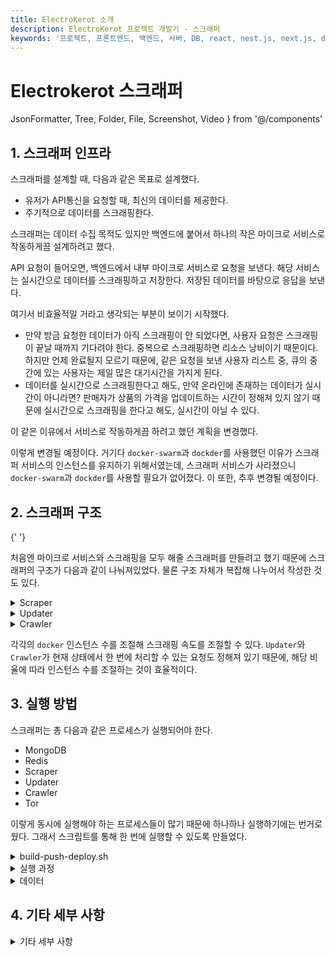 ```yaml
---
title: ElectroKerot 소개
description: ElectroKerot 프로젝트 개발기 - 스크래퍼
keywords: '프로젝트, 프론트엔드, 백엔드, 서버, DB, react, nest.js, next.js, docker, 크롤링, 스크래핑, 포트폴리오'
---
```


# Electrokerot 스크래퍼

  JsonFormatter,
  Tree,
  Folder,
  File,
  Screenshot,
  Video
} from '@/components'


## 1. 스크래퍼 인프라

<Screenshot alt="인프라" src={InfraScreenshot} caption="인프라" />

스크래퍼를 설계할 때, 다음과 같은 목표로 설계했다.

- 유저가 API통신을 요청할 때, 최신의 데이터를 제공한다.
- 주기적으로 데이터를 스크래핑한다.

스크래퍼는 데이터 수집 목적도 있지만 백엔드에 붙어서 하나의 작은 마이크로 서비스로
작동하게끔 설계하려고 했다.

API 요청이 들어오면, 백엔드에서 내부 마이크로 서비스로 요청을 보낸다. 해당 서비스는
실시간으로 데이터를 스크래핑하고 저장한다. 저장된 데이터를 바탕으로 응답을 보낸다.

여기서 비효율적일 거라고 생각되는 부분이 보이기 시작했다.

- 만약 방금 요청한 데이터가 아직 스크래핑이 안 되었다면, 사용자 요청은 스크래핑이 끝날 때까지 기다려야 한다.
  중복으로 스크래핑하면 리소스 낭비이기 때문이다. 하지만 언제 완료될지 모르기 때문에,
  같은 요청을 보낸 사용자 리스트 중, 큐의 중간에 있는 사용자는 제일 많은 대기시간을 가지게 된다.
- 데이터를 실시간으로 스크래핑한다고 해도, 만약 온라인에 존재하는 데이터가 실시간이 아니라면?
  판매자가 상품의 가격을 업데이트하는 시간이 정해져 있지 않기 때문에 실시간으로
  스크래핑을 한다고 해도, 실시간이 아닐 수 있다.

이 같은 이유에서 서비스로 작동하게끔 하려고 했던 계획을 변경했다.


<Screenshot
  alt="변경된 인프라"
  src={InfraModifiedScreenshot}
  caption="변경된 인프라"
/>

이렇게 변경될 예정이다. 거기다 `docker-swarm`과 `dockder`를 사용했던 이유가 스크래퍼 서비스의 인스턴스를
유지하기 위해서였는데, 스크래퍼 서비스가 사라졌으니 `docker-swarm`과 `dockder`를 사용할 필요가 없어졌다.
이 또한, 추후 변경될 예정이다.

## 2. 스크래퍼 구조

<Screenshot alt="플로우차트" src={FlowChartScreenshot} caption="플로우차트" />{' '}

<Screenshot
  alt="스크래퍼 구조"
  src={ScraperStructureScreenshot}
  caption="스크래퍼 구조"
/>

처음엔 마이크로 서비스와 스크래핑을 모두 해줄 스크래퍼를 만들려고 했기 때문에 스크래퍼의 구조가
다음과 같이 나눠져있었다. 물론 구조 자체가 복잡해 나누어서 작성한 것도 있다.

<details>
  <summary>Scraper</summary>

단일 프로세스 엔트리 포인트, json 설정 파일을 파싱하여 스크래핑을 준비한다.

</details>

<details>
  <summary>Updater</summary>

Scraper에서 받은 요청을 Crawler로 보내고, 그 응답을 가지고 db를 업데이트한다.

</details>

<details>
  <summary>Crawler</summary>

받은 요청에 따라 스크래핑 후 데이터를 재단하여 리턴한다. 인스턴스의 네트워크가 `tor`를
통해 이루어지기 때문에, 익명화가 되어있다.

</details>

각각의 `docker` 인스턴스 수를 조절해 스크래핑 속도를 조절할 수 있다.
`Updater`와 `Crawler`가 현재 상태에서 한 번에 처리할 수 있는 요청도 정해져 있기 때문에,
해당 비율에 따라 인스턴스 수를 조절하는 것이 효율적이다.

## 3. 실행 방법

스크래퍼는 총 다음과 같은 프로세스가 실행되어야 한다.

- MongoDB
- Redis
- Scraper
- Updater
- Crawler
- Tor

이렇게 동시에 실행해야 하는 프로세스들이 많기 때문에 하나하나 실행하기에는 번거로웠다.
그래서 스크립트를 통해 한 번에 실행할 수 있도록 만들었다.

<details>
  <summary>build-push-deploy.sh</summary>

```sh build-push-deploy.sh
  #! /bin/bash

  # check local registry status
  wget --no-verbose --tries=1 --spider 127.0.0.1:5000/v2/_catalog > /dev/null 2>&1
  if [ $? -eq 4 ]; then
    echo " - Creating local registry service"
    docker service create --name registry --publish 5000:5000 registry:2 2>/dev/null

    if [ $? -ne 0 ]; then
      echo "Failed to create local registry"
      exit 1
    fi
  fi

  # build images
  echo " - Building images"
  docker compose build 2>/dev/null
  if [ $? -ne 0 ]; then
    echo "Build failed"
    exit 1
  fi

  # push images
  echo " - Pushing images"
  docker compose push 2>/dev/null
  if [ $? -ne 0 ]; then
    echo "Push failed"
    exit 1
  fi

  # init docker swarm
  echo " - Initializing docker swarm"
  docker swarm init > /dev/null 2>/dev/null
  if [[ $? != 0 && $? != 1 ]]; then
    echo "Swarm init failed"
    exit 1
  fi

  SERVICE_NAME=collector
  # deploy services
  echo " - Deploying services under stack name: $SERVICE_NAME"
  docker stack deploy -c docker-compose.yml $SERVICE_NAME 2>/dev/null
  if [ $? -ne 0 ]; then
    echo "Deploy failed"
    exit 1
  fi
  echo " - Deployment completed"

  IFS=
  echo "Press Enter to check service status"
  read -s -n 1 key
  if [[ $key = "" ]]; then
    watch -n 1 docker stack services $SERVICE_NAME
  fi
```

</details>


<details>
<summary>실행 과정</summary>

**실행**

<Screenshot alt="실행" src={ScraperDeployScreenshot} />

**상태**

<Screenshot alt="상태" src={ScraperStatsScreenshot} />

**대기**

<Screenshot alt="대기" src={ScraperStandbyScreenshot} />

<br />

</details>

<details>
<summary>데이터</summary>

<JsonFormatter />
</details>

## 4. 기타 세부 사항

<details>
<summary>기타 세부 사항</summary>

**스크래핑 속도 조절**

- Updater 인스턴스 수 - 한 번의 트랜잭션으로 업데이트되는 도큐먼트 조절
- Crawler 인스턴스 수 - 스크래핑 속도 조절

Updater와 Crawler 모두 request limiter를 통해 한 번에 처리할 수 있는 요청의 양을 조절한다.

- Updater: (default: 10)
- Crawler (default: 3)

스크래핑을 하는 Crawler의 request limiter를 올리면 IP차단의 가능성이 있음

Updater의 수가 많을수록 업데이트 속도가 빨라지지만, Crawler의 request limiter(default: 3) 때문에 병목이 있으므로, Updater와 Crawler의 전체적인 밸런스가 중요하다. 토르 네트워크를 우회한 요청의 경우, http 요청 완료에 요청 당 평균 1.5분의 시간이 소요되고 전체 처리 과정의 오버헤드를 고려하여 rest api 요청 처리 시간을 1.75분으로 산정한다. 이를 기준으로 노드 인스턴스의 수를 적절하게 조절하면 되겠다.

**로컬 환경에서 실행 (개발 환경)**

MongoDB와 Redis가 설치되어 있어야 한다. Scraper, Updater, Crawler 실행 순서는 상관없다.

`npm run start`

Redis의 경우, 보안 취약점 때문에 기본적인 패스워드가 없을 경우, 실행 후 단시간 내 멀웨어에 감염되기 때문에 패스워드 보안을 설정해야 한다.

`redis-server —requirepass electrokerot`

어떤 경로로 감염되는지는 모르겠지만 추후 사용하는 도커 이미지들도 권한상승(privilege escalation) 공격에 잠재적으로 노출될 위험이 있는 거 같다.

[https://www.trendmicro.com/en_us/research/20/d/exposed-redis-instances-abused-for-remote-code-execution-cryptocurrency-mining.html](https://www.trendmicro.com/en_us/research/20/d/exposed-redis-instances-abused-for-remote-code-execution-cryptocurrency-mining.html)

**도커 환경에서 실행 (실제 스크래핑 환경)**

배포 환경에서는 (NODE_ENV=production) 프록시가 없다면 실행되지 않는다.

**로컬 컨테이너 레지스트리 생성**

도커 스웜을 사용하기 위해선 레지스트리가 필요함으로, 로컬에 생성한다.

`docker service create --name registry --publish published=5000,target=5000 registry:2`

**볼륨 생성**

redis 데이터가 보존되며, 서비스 재실행 시 볼륨이나 redis를 초기화해주어야 한다.

`docker create volume electrokerot-redis`

docker-compose.yml 파일이 있는 위치에서 실행해야 한다.

**도커 이미지 빌드**

`docker compose build`

**도커 이미지를 로컬 레지스트리로 푸쉬**

`docker compose push`

**도커 스웜 실행**

`docker swarm init`

`docker stack deploy -c docker-compose.yml collector`

스웜이 실행된 후, 스크래핑 속도를 올리기 위해 노드 인스턴스 수를 순서에 맞게 스케일 아웃 한다.

`docker service scale collector_tor=15`

`docker service scale collector_crawler=35`

`docker service scale collector_updater=15`

docker compose 3.0 이상에서 서비스 시작 순서를 보장하는 오케스트레이션 기능이 없어서 수십 개의 replicas를 한 번에 시작하면 서비스가 정상적으로 시작되지 않는다. 그래서 적은 수의 인스턴스를 정상적으로 올린 뒤에 스케일링 해야 한다.

리눅스 환경이나 wsl bash 환경에서 다음 명령어로 서비스 상태를 확인한다.

전체 서비스 상태 확인

`watch -n 1 docker service ls`

`docker service logs collector_scraper`

`docker service logs collector_updater`

`docker service logs collector_crawler`

**오류**

토르를 우회하는 요청이다 보니 다양한 네트워크 오류가 발생한다. 아직 명확한 이유는 모르겠으며, 한 번 스크래핑 후 남은 목록을 다시 스크래핑하는 방법 밖에는 없어 보인다. 네트워크 오류 외 아직 여러 버그가 존재함

**실행 환경 사양**

3.6Ghz 8코어 16쓰레드, 32GB 메모리 환경

**속도**

1개의 요청은 1개의 페이지나 1개의 ajax요청으로 생각하고, 8000개의 요청을 완료하는데 대략 2시간 정도 걸린다.

</details>
